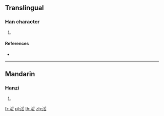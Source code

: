{{character info/new}}
==Translingual==

===Han character===
{{Han char|rn=85|rad=水|as=07|sn=10|four=32144|canj=EBV|ids=⿰氵妥}}

# {{defn|Han|sort=水07}}

====References====
* {{Han ref|kx=0625.220|dkj=17511|dj=1027.080|hdz=31628.110|uh=6D7D|ud=28029|bh=D267|bd=53863}}

----

==Mandarin==

===Hanzi===
{{cmn-hanzi|pin=[[suī]] ([[sui1]])|wg=sui<sup>1</sup>}}

# {{defn|lang=cmn|sort=水07}}

[[fr:浽]]
[[pl:浽]]
[[th:浽]]
[[zh:浽]]